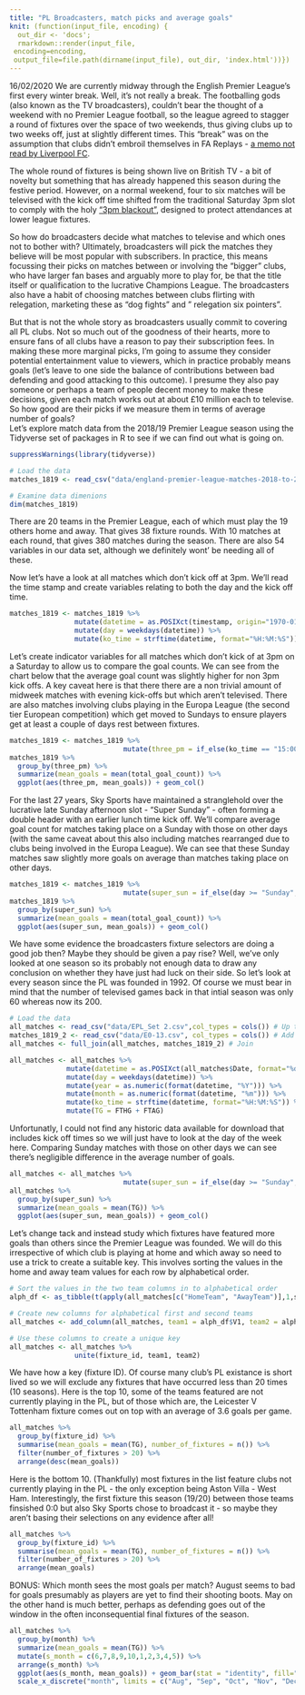 ```yaml
---
title: "PL Broadcasters, match picks and average goals"
knit: (function(input_file, encoding) {
  out_dir <- 'docs';
  rmarkdown::render(input_file,
 encoding=encoding,
 output_file=file.path(dirname(input_file), out_dir, 'index.html'))})
---
```

16/02/2020
We are currently midway through the English Premier League's first every winter break. Well, it's not really a break. The footballing gods (also known as the TV broadcasters), couldn't bear the thought of a weekend with no Premier League football, so the league agreed to stagger a round of fixtures over the space of two weekends, thus giving clubs up to two weeks off, just at slightly different times. This "break" was on the assumption that clubs didn't embroil themselves in FA Replays - [a memo not read by Liverpool FC](https://www.theguardian.com/football/2020/feb/03/jurgen-klopp-liverpool-fa-cup-replay-shrewsbury-laptop). 

The whole round of fixtures is being shown live on British TV - a bit of novelty but something that has already happened this season during the festive period. However, on a normal weekend, four to six matches will be televised with the kick off time shifted from the traditional Saturday 3pm slot to comply with the holy ["3pm blackout"](https://en.wikipedia.org/wiki/English_football_on_television#3pm_%22Blackout%22), designed to protect attendances at lower league fixtures. 

So how do broadcasters decide what matches to televise and which ones not to bother with? Ultimately, broadcasters will pick the matches they believe will be most popular with subscribers. In practice, this means focussing their picks on matches between or involving the "bigger" clubs, who have larger fan bases and arguably more to play for, be that the title itself or qualification to the lucrative Champions League. The broadcasters also have a habit of choosing matches between clubs flirting with relegation, marketing these as "dog fights" and " relegation six pointers". 

But that is not the whole story as broadcasters usually commit to covering all PL clubs. Not so much out of the goodness of their hearts, more to ensure fans of all clubs have a reason to pay their subscription fees. In making these more marginal picks, I'm going to assume they consider potential entertainment value to viewers, which in practice probably means goals (let's leave to one side the balance of contributions between bad defending and good attacking to this outcome). I presume they also pay someone or perhaps a team of people decent money to make these decisions, given each match works out at about £10 million each to televise. So how good are their picks if we measure them in terms of average number of goals?    
Let's explore match data from the 2018/19 Premier League season using the Tidyverse set of packages in R to see if we can find out what is going on.
```r

suppressWarnings(library(tidyverse))

# Load the data
matches_1819 <- read_csv("data/england-premier-league-matches-2018-to-2019-stats.csv", col_types = cols()) # This second argument just suppresses printing of column info

# Examine data dimenions
dim(matches_1819)
```

There are 20 teams in the Premier League, each of which must play the 19 others home and away. That gives 38 fixture rounds. With 10 matches at each round, that gives 380 matches during the season. There are also 54 variables in our data set, although we definitely wont' be needing all of these.

Now let's have a look at all matches which don't kick off at 3pm. We'll read the time stamp and create variables relating to both the day and the kick off time.

```r
matches_1819 <- matches_1819 %>%
                mutate(datetime = as.POSIXct(timestamp, origin="1970-01-01")) %>%
                mutate(day = weekdays(datetime)) %>%
                mutate(ko_time = strftime(datetime, format="%H:%M:%S"))
```

Let's create indicator variables for all matches which don't kick of at 3pm on a Saturday to allow us to compare the goal counts. We can see from the chart below that the average goal count was slightly higher for non 3pm kick offs. A key caveat here is that there there are a non trivial amount of midweek matches with evening kick-offs but which aren't televised. There are also matches involving clubs playing in the Europa League (the second tier European competition) which get moved to Sundays to ensure players get at least a couple of days rest between fixtures.

```r
matches_1819 <- matches_1819 %>%
                            mutate(three_pm = if_else(ko_time == "15:00:00", "3pm", "Not 3pm"))
matches_1819 %>%
  group_by(three_pm) %>%
  summarize(mean_goals = mean(total_goal_count)) %>%
  ggplot(aes(three_pm, mean_goals)) + geom_col()

```

For the last 27 years, Sky Sports have maintained a stranglehold over the lucrative late Sunday afternoon slot - "Super Sunday" - often forming a double header with an earlier lunch time kick off. We'll compare average goal count for matches taking place on a Sunday with those on other days (with the same caveat about this also including matches rearranged due to clubs being involved in the Europa League). We can see that these Sunday matches saw slightly more goals on average than matches taking place on other days.

```r
matches_1819 <- matches_1819 %>%
                            mutate(super_sun = if_else(day >= "Sunday", "Sunday", "Other day"))
matches_1819 %>%
  group_by(super_sun) %>%
  summarize(mean_goals = mean(total_goal_count)) %>%
  ggplot(aes(super_sun, mean_goals)) + geom_col()
```

We have some evidence the broadcasters fixture selectors are doing a good job then? Maybe they should be given a pay rise? Well, we've only looked at one season so its probably not enough data to draw any conclusion on whether they have just had luck on their side. So let's look at every season since the PL was founded in 1992. Of course we must bear in mind that the number of televised games back in that intial season was only 60 whereas now its 200. 

```r
# Load the data
all_matches <- read_csv("data/EPL_Set 2.csv",col_types = cols()) # Up to 2017/18
matches_1819_2 <- read_csv("data/E0-13.csv", col_types = cols()) # Add on 2018/19
all_matches <- full_join(all_matches, matches_1819_2) # Join

all_matches <- all_matches %>%
              mutate(datetime = as.POSIXct(all_matches$Date, format="%d/%m/%Y")) %>%
              mutate(day = weekdays(datetime)) %>%
              mutate(year = as.numeric(format(datetime, "%Y"))) %>%
              mutate(month = as.numeric(format(datetime, "%m"))) %>%
              mutate(ko_time = strftime(datetime, format="%H:%M:%S")) %>% 
              mutate(TG = FTHG + FTAG)
```

Unfortunatly, I could not find any historic data available for download that includes kick off times so we will just have to look at the day of the week here. Comparing Sunday matches with those on other days we can see there's negligible difference in the average number of goals.

```r
all_matches <- all_matches %>%
                            mutate(super_sun = if_else(day >= "Sunday", "Sunday", "Other day"))
all_matches %>%
  group_by(super_sun) %>%
  summarize(mean_goals = mean(TG)) %>%
  ggplot(aes(super_sun, mean_goals)) + geom_col()
```

Let's change tack and instead study which fixtures have featured more goals than others since the Premier League was founded. We will do this irrespective of which club is playing at home and which away so need to use a trick to create a suitable key. This involves sorting the values in the home and away team values for each row by alphabetical order.

```r
# Sort the values in the two team columns in to alphabetical order
alph_df <- as_tibble(t(apply(all_matches[c("HomeTeam", "AwayTeam")],1,sort)))

# Create new columns for alphabetical first and second teams
all_matches <- add_column(all_matches, team1 = alph_df$V1, team2 = alph_df$V2)

# Use these columns to create a unique key
all_matches <- all_matches %>%
                unite(fixture_id, team1, team2)
```

We have how a key (fixture ID). Of course many club's PL existance is short lived so we will exclude any fixtures that have occurred less than 20 times (10 seasons). Here is the top 10, some of the teams featured are not currently playing in the PL, but of those which are, the Leicester V Tottenham fixture comes out on top with an average of 3.6 goals per game.

```r
all_matches %>%
  group_by(fixture_id) %>%
  summarise(mean_goals = mean(TG), number_of_fixtures = n()) %>%
  filter(number_of_fixtures > 20) %>%
  arrange(desc(mean_goals))
```

Here is the bottom 10. (Thankfully) most fixtures in the list feature clubs not currently playing in the PL - the only exception being Aston Villa - West Ham. Interestingly, the first fixture this season (19/20) between those teams finsished 0:0 but also Sky Sports chose to broadcast it - so maybe they aren't basing their selections on any evidence after all!

```r
all_matches %>%
  group_by(fixture_id) %>%
  summarise(mean_goals = mean(TG), number_of_fixtures = n()) %>%
  filter(number_of_fixtures > 20) %>%
  arrange(mean_goals)
```

BONUS:
Which month sees the most goals per match? August seems to bad for goals presumably as players are yet to find their shooting boots. May on the other hand is much better, perhaps as defending goes out of the window in the often inconsequential final fixtures of the season.

```r
all_matches %>%
  group_by(month) %>%
  summarize(mean_goals = mean(TG)) %>%
  mutate(s_month = c(6,7,8,9,10,1,2,3,4,5)) %>%
  arrange(s_month) %>%
  ggplot(aes(s_month, mean_goals)) + geom_bar(stat = "identity", fill="blue") +
  scale_x_discrete("month", limits = c("Aug", "Sep", "Oct", "Nov", "Dec", "Jan", "Feb", "Mar", "Apr", "May")) + geom_text(aes(y = mean_goals + 0.1, label = round(mean_goals, 2))) + scale_y_continuous(breaks=NULL)
```
